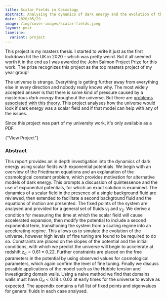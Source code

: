 ```yaml
---
title: Scalar Fields in Cosmology
abstract: Analysing the dynamics of dark energy and the evolution of the universe.
date: 2020/05/29
image: /img/cover-images/scalar-fields.jpeg
layout: post
timeline:
  variant: project
---
```


This project is my masters thesis. I started to write it just as the first lockdown hit the UK in 2020 - which was pretty weird. But it all seemed worth it in the end as I was awarded the John Salmon Project Prize for this work. The prize recognizes this project as the top masters project of my year group!

The universe is strange. Everything is getting further away from everything else in every direction and nobody really knows why. The most widely accepted answer is that there is some kind of pressure caused by a mysterious _dark energy_ throughout the universe. But there are [problems associated with this theory](https://en.wikipedia.org/wiki/Cosmological_constant_problem). This project analyses how the universe would look if dark energy was a scalar field and if that model can help with any of the issues.

<SideNote>

Since this project was part of my university work, it's only available as a PDF.

<Text>
  <LinkButton href="/pdf/scalar-fields-in-cosmology.pdf">
    {"View Project"}
  </LinkButton>
</Text>

</SideNote>

### Abstract

This report provides an in depth investigation into the dynamics of dark energy using scalar fields with exponential potentials. We begin with an overview of the Friedmann equations and an explanation of the cosmological constant problem, which provides motivation for alternative models of dark energy. This prompts a discussion of quintessence and the use of exponential potentials, for which an exact solution is examined. The dynamics of a scalar field in the presence of a single background fluid are reviewed, then extended to facilitate a second background fluid and the equations of motion are presented. The fixed points of the system are analysed and provided for a general set of fluids $\gamma_1$ and $\gamma_2$. We derive a condition for measuring the time at which the scalar field will cause accelerated expansion, then modify the potential to include a second exponential term, transitioning the system from a scaling regime into an accelerating regime. This allows us to simulate the evolution of the universe, however high levels of fine tuning are found to be required to do so. Constraints are placed on the slopes of the potential and the initial conditions, with which we predict the universe will begin to accelerate at redshift $z_a = 0.61 \pm 0.22$. Further constraints are placed on the free parameters in the potential by using observed values for cosmological parameters, which again confirm the level of fine tuning. Finally we discuss possible applications of the model such as the Hubble tension and investigating domain walls. Using a naive method we find that domains walls must have $\Omega_d < 0.18 \pm 0.02$ at early times for the universe to evolve as expected. The appendix contains a full list of fixed points and eigenvalues for general fluids in each case analysed.

